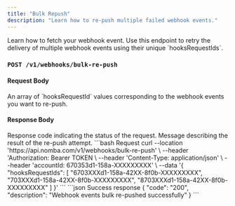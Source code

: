 ```yaml
---
title: "Bulk Repush"
description: "Learn how to re-push multiple failed webhook events."
---
```


<CardGroup cols={2}>  
  <Card 
    title="Webhook Events" 
    icon="webhook"
    href="/products/webhooks/repush/webhook-events"
  >
    Learn how to fetch your webhook event.
  </Card>
</CardGroup>

<Note>
  Use this endpoint to retry the delivery of multiple webhook events using their unique `hooksRequestIds`.
</Note>

### `POST /v1/webhooks/bulk-re-push`

#### Request Body

<ParamField body="hooksRequestIds" type="array" required>
  An array of `hooksRequestId` values corresponding to the webhook events you want to re-push.
</ParamField>

#### Response Body

<ResponseField name="code" type="string" required>
  Response code indicating the status of the request.
</ResponseField>

<ResponseField name="description" type="string" required>
  Message describing the result of the re-push attempt.
</ResponseField>

<RequestExample>
```bash Request
curl --location 'https://api.nomba.com/v1/webhooks/bulk-re-push' \
--header 'Authorization: Bearer TOKEN \
--header 'Content-Type: application/json' \
--header 'accountId: 670353d1-158a-XXXXXXXXX' \
--data '{
    "hooksRequestIds": [
      "6703XXXd1-158a-42XX-8f0b-XXXXXXXXX",
      "703XXXd1-158a-42XX-8f0b-XXXXXXXXX",
      "8703XXXd1-158a-42XX-8f0b-XXXXXXXXX"
    ]
  }'
```
</RequestExample>

<ResponseExample>
```json Success response
{
    "code": "200",
    "description": "Webhook events bulk re-pushed successfully"
}
```
</ResponseExample>
